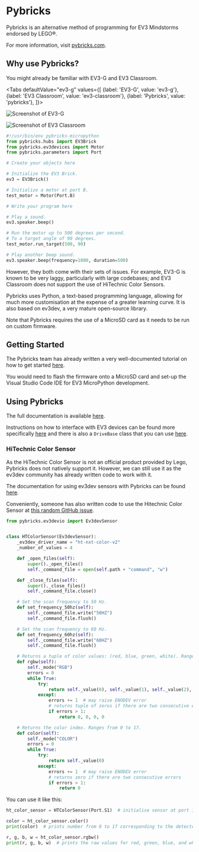 
# Pybricks

Pybricks is an alternative method of programming for EV3 Mindstorms endorsed by
LEGO®.

For more information, visit [pybricks.com][].

## Why use Pybricks?

You might already be familiar with EV3-G and EV3 Classroom.

<Tabs
    defaultValue="ev3-g"
    values={[
        {label: 'EV3-G', value: 'ev3-g'},
        {label: 'EV3 Classroom', value: 'ev3-classroom'},
        {label: 'Pybricks', value: 'pybricks'},
    ]}>
<TabItem value="ev3-g">

![Screenshot of EV3-G][]

</TabItem>
<TabItem value="ev3-classroom">

![Screenshot of EV3 Classroom][]

</TabItem>
<TabItem value="pybricks">

```python
#!/usr/bin/env pybricks-micropython
from pybricks.hubs import EV3Brick
from pybricks.ev3devices import Motor
from pybricks.parameters import Port

# Create your objects here

# Initialize the EV3 Brick.
ev3 = EV3Brick()

# Initialize a motor at port B.
test_motor = Motor(Port.B)

# Write your program here

# Play a sound.
ev3.speaker.beep()

# Run the motor up to 500 degrees per second.
# To a target angle of 90 degrees.
test_motor.run_target(500, 90)

# Play another beep sound.
ev3.speaker.beep(frequency=1000, duration=500)
```

</TabItem>
</Tabs>

However, they both come with their sets of issues. For example, EV3-G is known
to be very laggy, particularly with large codebases; and EV3 Classroom does not
support the use of HiTechnic Color Sensors.

Pybricks uses Python, a text-based programming language, allowing for much more
customisation at the expense of a greater learning curve. It is also based on
ev3dev, a very mature open-source library.

Note that Pybricks requires the use of a MicroSD card as it needs to be run on
custom firmware.

## Getting Started

The Pybricks team has already written a very well-documented tutorial on how to
get started [here][pybricks installation].

You would need to flash the firmware onto a MicroSD card and set-up the Visual
Studio Code IDE for EV3 MicroPython development.

## Using Pybricks

The full documentation is available [here][pybricks docs].

Instructions on how to interface with EV3 devices can be found more specifically
[here][pybricks docs ev3devices] and there is also a `DriveBase` class that you
can use [here][pybricks docs robotics].

### HiTechnic Color Sensor

As the HiTechnic Color Sensor is not an official product provided by Lego,
Pybricks does not natively support it. However, we can still use it as the
ev3dev community has already written code to work with it.

The documentation for using ev3dev sensors with Pybricks can be found
[here][pybricks docs ev3devsensor].

Conveniently, someone has also written code to use the Hitechnic Color Sensor at
[this random GitHub issue][hitechnic color sensor issue].

```python
from pybricks.ev3devio import Ev3devSensor


class HTColorSensor(Ev3devSensor):
    _ev3dev_driver_name = "ht-nxt-color-v2"
    _number_of_values = 4

    def _open_files(self):
        super()._open_files()
        self._command_file = open(self.path + "command", "w")

    def _close_files(self):
        super()._close_files()
        self._command_file.close()

    # Set the scan frequency to 50 Hz.
    def set_frequency_50hz(self):
        self._command_file.write("50HZ")
        self._command_file.flush()

    # Set the scan frequency to 60 Hz.
    def set_frequency_60hz(self):
        self._command_file.write("60HZ")
        self._command_file.flush()

    # Returns a tuple of color values: (red, blue, green, white). Ranges from 0 to 255 for each.
    def rgbw(self):
        self._mode("RGB")
        errors = 0
        while True:
            try:
                return self._value(0), self._value(1), self._value(2), self._value(3)
            except:
                errors += 1  # may raise ENODEV error
                # returns tuple of zeros if there are two consecutive errors
                if errors > 1:
                    return 0, 0, 0, 0

    # Returns the color index. Ranges from 0 to 17.
    def color(self):
        self._mode("COLOR")
        errors = 0
        while True:
            try:
                return self._value(0)
            except:
                errors += 1  # may raise ENODEV error
                # returns zero if there are two consecutive errors
                if errors > 1:
                    return 0
```

You can use it like this:

```python
ht_color_sensor = HTColorSensor(Port.S1)  # initialise sensor at port 1

color = ht_color_sensor.color()
print(color)  # prints number from 0 to 17 corresponding to the detected color

r, g, b, w = ht_color_sensor.rgbw()
print(r, g, b, w)  # prints the raw values for red, green, blue, and white
```

[pybricks.com]: https://pybricks.com/
[Screenshot of EV3-G]: /img/docs/lego/ev3_g.png
[Screenshot of EV3 Classroom]: /img/docs/lego/ev3_classroom.png
[pybricks installation]: https://pybricks.com/install/mindstorms-ev3/installation/
[pybricks docs]: https://docs.pybricks.com/en/latest/
[pybricks docs ev3devices]: https://docs.pybricks.com/en/latest/ev3devices.html
[pybricks docs robotics]: https://docs.pybricks.com/en/latest/robotics.html
[pybricks docs ev3devsensor]: https://docs.pybricks.com/en/latest/iodevices/ev3devsensor.html
[hitechnic color sensor issue]: https://github.com/ev3dev/ev3dev/issues/1292#issuecomment-508627948
